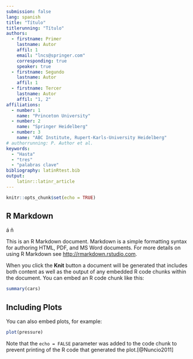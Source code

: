```yaml
---
submission: false
lang: spanish
title: "Título"
titlerunning: "Título"
authors:
  - firstname: Primer 
    lastname: Autor
    affil: 1
    email: "lncs@springer.com"
    corresponding: true
    speaker: true
  - firstname: Segundo 
    lastname: Autor
    affil: 1
  - firstname: Tercer
    lastname: Autor
    affil: "1, 2"
affiliations:
  - number: 1
    name: "Princeton University"
  - number: 2
    name: "Springer Heidelberg"
  - number: 3
    name: "ABC Institute, Rupert-Karls-University Heidelberg"
# authorrunning: P. Author et al.
keywords: 
  - "Hasta"
  - "tres"
  - "palabras clave"
bibliography: latinRtest.bib
output: 
    latinr::latinr_article
---
```


```r
knitr::opts_chunk$set(echo = TRUE)
```

## R Markdown


á ñ

This is an R Markdown document. Markdown is a simple formatting syntax for authoring HTML, PDF, and MS Word documents. For more details on using R Markdown see <http://rmarkdown.rstudio.com>.

When you click the **Knit** button a document will be generated that includes both content as well as the output of any embedded R code chunks within the document. You can embed an R code chunk like this:

```r
summary(cars)
```

## Including Plots

You can also embed plots, for example:

```r
plot(pressure)
```

Note that the `echo = FALSE` parameter was added to the code chunk to prevent printing of the R code that generated the plot.[@Nuncio2011]
